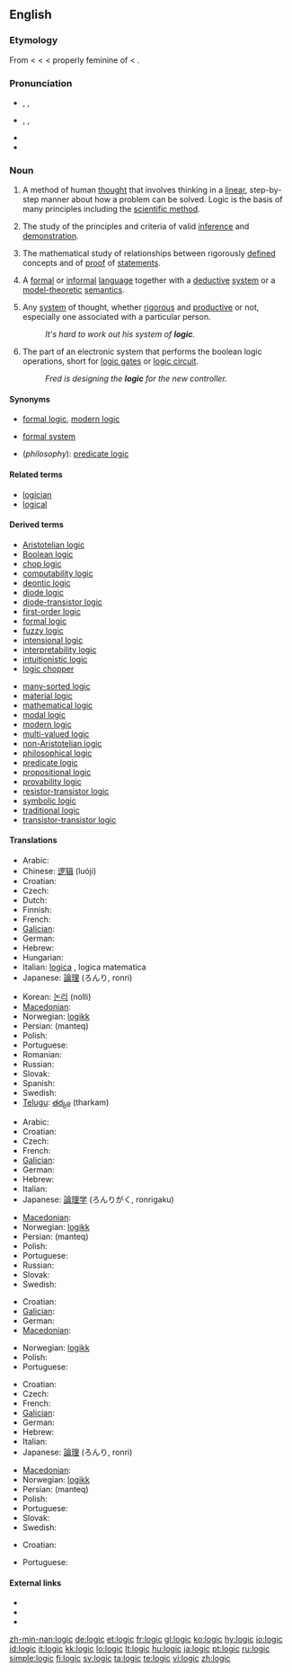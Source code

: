 {{wikipedia|dab=logic (disambiguation)|logic}}
==English==

===Etymology===
From {{etyl|fro}} {{term|logique|lang=fro}} < {{etyl|la}} {{term|logica|lang=la}} < {{etyl|grc}} {{term|λογική|tr=logike|sc=polytonic||logic}} < properly feminine of {{term|λογικός|tr=logikós||of or pertaining to speech or reason or reasoning, rational, reasonable|sc=polytonic}} < {{term|λόγος|sc=polytonic|tr=logos||speech, reason}}.

===Pronunciation===
* {{a|RP}} {{enPR|lŏj'ĭk}}, {{IPA|/ˈlɒdʒɪk/}}, {{SAMPA|/"lQdZIk/}}
* {{a|US}} {{enPR|lŏj'ĭk}}, {{IPA|/ˈlɑːdʒɪk/}}, {{SAMPA|/"lA:dZIk/}}
* {{audio|en-us-logic.ogg|Audio (US)}}
* {{rhymes|ɒdʒɪk}}

===Noun===
{{wikipedia}}
{{en-noun|s|-}}

# {{uncountable}} A method of human [[thought]] that involves thinking in a [[linear]], step-by-step manner about how a problem can be solved. Logic is the basis of many principles including the [[scientific method]].
# {{context|philosophy|logic}} The study of the principles and criteria of valid [[inference]] and [[demonstration]].
# {{uncountable}} {{mathematics}} The mathematical study of relationships between rigorously [[define]]d concepts and of [[proof]] of [[statement]]s.
# {{countable}} {{mathematics}}  A [[formal]] or [[informal]] [[language]] together with a [[deductive]] [[system]] or a [[model theory|model-theoretic]] [[semantics]].
# {{uncountable}} Any [[system]] of thought, whether [[rigorous]] and [[productive]] or not, especially one associated with a particular person.
#: ''It's hard to work out his system of '''logic'''.''
# {{uncountable}} The part of an electronic system that performs the boolean logic operations, short for [[logic gate]]s or [[logic circuit]].
#: ''Fred is designing the '''logic''' for the new controller.''

====Synonyms====
* {{sense|mathematics, study}} [[formal logic]], [[modern logic]]
* {{sense|mathematics, system}} [[formal system]]
* (''philosophy''): [[predicate logic]]

====Related terms====
* [[logician]]
* [[logical]]

====Derived terms====
{{rel-top|Derived terms}}
* [[Aristotelian logic]]
* [[Boolean logic]]
* [[chop logic]]
* [[computability logic]]
* [[deontic logic]]
* [[diode logic]]
* [[diode-transistor logic]]
* [[first-order logic]]
* [[formal logic]]
* [[fuzzy logic]]
* [[intensional logic]]
* [[interpretability logic]]
* [[intuitionistic logic]]
* [[logic chopper]]
{{rel-mid}}
* [[many-sorted logic]]
* [[material logic]]
* [[mathematical logic]]
* [[modal logic]]
* [[modern logic]]
* [[multi-valued logic]]
* [[non-Aristotelian logic]]
* [[philosophical logic]]
* [[predicate logic]]
* [[propositional logic]]
* [[provability logic]]
* [[resistor-transistor logic]]
* [[symbolic logic]]
* [[traditional logic]]
* [[transistor-transistor logic]]
{{rel-bottom}}

====Translations====
{{trans-top|method of human thought}}
* Arabic: {{Arab|[[منطق]]}} {{IPAchar|(mánṭaq)}} {{m}}
* Chinese: [[逻辑]] (luóji)
* Croatian: {{t+|hr|logika|f|alt=lògika}}
* Czech: {{t-|cs|logika|f}}
* Dutch: {{t+|nl|logica|f}}
* Finnish: {{t+|fi|logiikka}}
* French: {{t+|fr|logique|f}}
* [[Galician]]: {{t+|gl|lóxica|f|xs=Galician}}
* German: {{t+|de|Logik|f}}
* Hebrew: {{t|he|הגיון|tr=higayon}}
* Hungarian: {{t+|hu|logika}}
* Italian: [[logica#Italian|logica]] {{f}}, logica matematica {{f}}
* Japanese: [[論理]] (ろんり, ronri)
{{trans-mid}}
* Korean: [[논리]] (nolli)
* [[Macedonian]]: {{t|mk|логика|f|tr=lógika|xs=Macedonian}}
* Norwegian: [[logikk]] {{m}}
* Persian: {{fa-Arab|[[منطق]]}} (manteq)
* Polish: {{t-|pl|logika|f}}
* Portuguese: {{t+|pt|lógica|f}}
* Romanian: {{t|ro|logică|f}}
* Russian: {{t|ru|логика|f|tr=lógika}}
* Slovak: {{t-|sk|logika|f}}
* Spanish: {{t+|es|lógica|f}}
* Swedish: {{t+|sv|logik|c}}
* [[Telugu]]: [[తర్కం]] (tharkam)
{{trans-bottom}}

{{trans-top|mathematical study}}
* Arabic: {{Arab|[[منطق]]}} {{IPAchar|(mánṭaq)}} {{m}}
* Croatian: {{t+|hr|logika|f|alt=lògika}}
* Czech: {{t-|cs|logika|f}}
* French: {{t+|fr|logique|f}}
* [[Galician]]: {{t+|gl|lóxica|f|xs=Galician}}
* German: {{t+|de|Logik|f}}
* Hebrew: {{t|he|הגיון|m|tr=higayon}}
* Italian: {{t+|it|logica|f}}
* Japanese: [[論理学]] (ろんりがく, ronrigaku)
{{trans-mid}}
* [[Macedonian]]: {{t|mk|логика|f|tr=lógika|xs=Macedonian}}
* Norwegian: [[logikk]] {{m}}
* Persian: {{fa-Arab|[[منطق]]}} (manteq)
* Polish: {{t-|pl|logika|f}}
* Portuguese: {{t+|pt|lógica|f}}
* Russian: {{t|ru|логика|f|tr=lógika}}
* Slovak: {{t-|sk|logika|f}}
* Swedish: {{t+|sv|logik|c}}
{{trans-bottom}}

{{trans-top|formal or informal language}}
* Croatian: {{t+|hr|logika|f|alt=lògika}}
* [[Galician]]: {{t+|gl|lóxica|f|xs=Galician}}
* German: {{t+|de|Logik|f}}
* [[Macedonian]]: {{t|mk|логика|f|tr=lógika|xs=Macedonian}}
{{trans-mid}}
* Norwegian: [[logikk]] {{m}}
* Polish: {{t-|pl|logika|f}}
* Portuguese: {{t+|pt|lógica|f}}
{{trans-bottom}}

{{trans-top|any system of thought, irrespective of its rigor or productiveness}}
* Croatian: {{t+|hr|logika|f|alt=lògika}}
* Czech: {{t-|cs|logika|f}}
* French: {{t+|fr|logique|f}}
* [[Galician]]: {{t+|gl|lóxica|f|xs=Galician}}
* German: {{t+|de|Logik|f}}
* Hebrew: {{t|he|הגיון|m|tr=higayon}}
* Italian: {{t+|it|logica|f}}
* Japanese: [[論理]] (ろんり, ronri)
{{trans-mid}}
* [[Macedonian]]: {{t|mk|логика|f|tr=lógika|xs=Macedonian}}
* Norwegian: [[logikk]] {{m}}
* Persian: {{fa-Arab|[[منطق]]}} (manteq)
* Polish: {{t-|pl|logika|f}}
* Portuguese: {{t+|pt|lógica|f}}
* Slovak: {{t-|sk|logika|f}}
* Swedish: {{t+|sv|logik|c}}
{{trans-bottom}}

{{trans-top|part of an electronic system that performs the boolean logic operations}}
* Croatian: {{t+|hr|logika|f|alt=lògika}}
{{trans-mid}}
* Portuguese: {{t+|pt|lógica|f}}
{{trans-bottom}}

====External links====
* {{R:Webster 1913}}
* {{R:Century 1911}}
* {{R:OneLook}}

[[zh-min-nan:logic]]
[[de:logic]]
[[et:logic]]
[[fr:logic]]
[[gl:logic]]
[[ko:logic]]
[[hy:logic]]
[[io:logic]]
[[id:logic]]
[[it:logic]]
[[kk:logic]]
[[lo:logic]]
[[lt:logic]]
[[hu:logic]]
[[ja:logic]]
[[pt:logic]]
[[ru:logic]]
[[simple:logic]]
[[fi:logic]]
[[sv:logic]]
[[ta:logic]]
[[te:logic]]
[[vi:logic]]
[[zh:logic]]